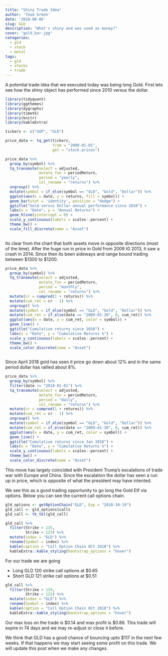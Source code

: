```yaml
---
title: "Shiny Trade Idea"
author: 'Team Green'
date: '2018-08-06'
slug: GLD
description: "What's shiny and was used as money?"
cover: "gold_bar.jpg"
categories:
  - gld 
  - stock
  - metal
tags:
  - gld
  - stocks
  - trade
---
```


A potential trade idea that we executed today was being long Gold. First lets see how the shiny object has performed since 2010 versus the dollar.

```r

library(tidyquant)
library(ggthemes)
library(dygraphs)
library(timetk)
library(knitr)
library(kableExtra)

```

```r

tickers <- c("UUP", "GLD")

price_data <- tq_get(tickers,
                     from = "2009-01-01",
                     get = "stock.prices")

```


```r

price_data %>%
  group_by(symbol) %>%
  tq_transmute(select = adjusted,
               mutate_fun = periodReturn,
               period = "yearly",
               col_rename = "returns") %>%
  ungroup() %>%
  mutate(symbol = if_else(symbol == "GLD", "Gold", "Dollar")) %>%
  ggplot(aes(x = date, y = returns, fill = symbol)) +
  geom_bar(stat = 'identity', position = "dodge") +
  ggtitle("Gold versus Dollar annual performance since 2010") +
  labs(x = "Date", y = "Annual Returns") +
  geom_hline(yintercept = 0) +
  scale_y_continuous(labels = scales::percent) +
  theme_bw() +
  scale_fill_discrete(name = "Asset")
  

```

Its clear from the chart that both assets move in opposite directions (most of the time). After the huge run in price in Gold from 2009 t0 2013, it saw a crash in 2014. Since then its been sideways and range bound trading between \$1300 to $1200.

```r

price_data %>%
  group_by(symbol) %>%
  tq_transmute(select = adjusted,
               mutate_fun = periodReturn,
               period = "monthly",
               col_rename = "returns") %>%
  mutate(cr = cumprod(1 + returns)) %>%
  mutate(cum_ret = cr - 1) %>%
  ungroup() %>%
  mutate(symbol = if_else(symbol == "GLD", "Gold", "Dollar")) %>%
  mutate(cum_ret = if_else(date == "2009-01-30", 0, cum_ret)) %>%
  ggplot(aes(x = date, y = cum_ret, color = symbol)) +
  geom_line() +
  ggtitle("Cumulative returns since 2010") +
  labs(x = "Date", y = "Cumulative Returns %") +
  scale_y_continuous(labels = scales::percent) +
  theme_bw() +
  scale_color_discrete(name = "Asset")
  


```


Since April 2018 gold has seen it price go down about 12% and in the same period dollar has rallied about 8%. 

```r

price_data %>%
  group_by(symbol) %>%
  filter(date >= "2018-01-01") %>%
  tq_transmute(select = adjusted,
               mutate_fun = periodReturn,
               period = "daily",
               col_rename = "returns") %>%
  mutate(cr = cumprod(1 + returns)) %>%
  mutate(cum_ret = cr - 1) %>%
  ungroup() %>%
  mutate(symbol = if_else(symbol == "GLD", "Gold", "Dollar")) %>%
  mutate(cum_ret = if_else(date == "2009-01-30", 0, cum_ret)) %>%
  ggplot(aes(x = date, y = cum_ret, color = symbol)) +
  geom_line() +
  ggtitle("Cumulative returns since Jan 2018") +
  labs(x = "Date", y = "Cumulative Returns %") +
  scale_y_continuous(labels = scales::percent) +
  theme_bw() +
  scale_color_discrete(name = "Asset")

```

This move has largely coincided with President Trump's escalations of trade war with Europe and China. Since the escalation the dollar has seen a run up in price, which is opposite of what the president may have intented.

We see this as a good trading opportunity to go long the Gold Etf via options. Below you can see the current call options chain.

```r

gld_options <- getOptionChain("GLD", Exp = "2018-10-19")
gld_call <- gld_options$calls
gld_call <- tk_tbl(gld_call)

gld_call %>%
  filter(Strike > 115,
         Strike < 125) %>%
  mutate(index = "GLD") %>%
  rename(Symbol = index) %>%
  kable(caption = "Call Option Chain OCt 2018") %>%
  kableExtra::kable_styling(bootstrap_options = "hover")


```

For our trade we are going 

- Long GLD 120 strike call options at $0.65
- Short GLD 121 strike call options at $0.51


```r


gld_call %>%
  filter(Strike > 119,
         Strike < 122) %>%
  mutate(index = "GLD") %>%
  rename(Symbol = index) %>%
  kable(caption = "Call Option Chain OCt 2018") %>%
  kableExtra::kable_styling(bootstrap_options = "hover")

```

Our max loss on the trade is \$0.14 and max profit is $0.86. This trade will expire in 74 days and we may re-adjust or close it before.

We think that GLD has a good chance of bouncing upto $117 in the next few weeks. If that happens we may start seeing some profit on this trade. We will update this post when we make any changes.







